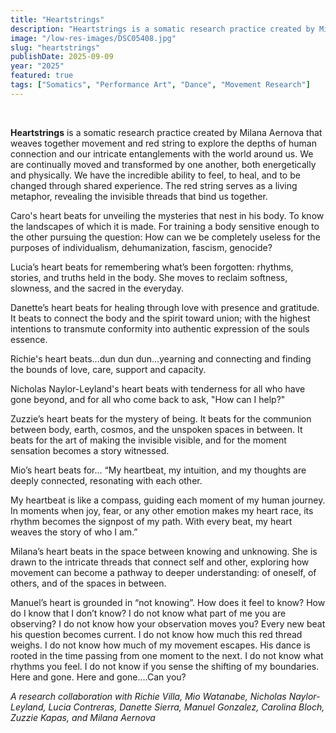 ```yaml
---
title: "Heartstrings"
description: "Heartstrings is a somatic research practice created by Milana Aernova that weaves together movement and red string to explore the depths of human connection and our intricate entanglements with the world around us."
image: "/low-res-images/DSC05408.jpg"
slug: "heartstrings"
publishDate: 2025-09-09
year: "2025"
featured: true
tags: ["Somatics", "Performance Art", "Dance", "Movement Research"]
---
```



<YouTube id="IkiMxX07P4M" />

<br />

**Heartstrings** is a somatic research practice created by Milana Aernova that weaves together movement and red string to explore the depths of human connection and our intricate entanglements with the world around us. We are continually moved and transformed by one another, both energetically and physically. We have the incredible ability to feel, to heal, and to be changed through shared experience. The red string serves as a living metaphor, revealing the invisible threads that bind us together.

Caro's heart beats for unveiling the mysteries that nest in his body. To know the landscapes of which it is made. For training a body sensitive enough to the other pursuing the question: How can we be completely useless for the purposes of individualism, dehumanization, fascism, genocide?

Lucia’s heart beats for remembering what’s been forgotten: rhythms, stories, and truths held in the body. She moves to reclaim softness, slowness, and the sacred in the everyday.

Danette’s heart beats for healing through love with presence and gratitude. It beats to connect the body and the spirit toward union; with the highest intentions to transmute conformity into authentic expression of the souls essence.

Richie's heart beats...dun dun dun...yearning and connecting and finding the bounds of love, care, support and capacity.

Nicholas Naylor-Leyland's heart beats with tenderness for all who have gone beyond, and for all who come back to ask, "How can I help?"

Zuzzie’s heart beats for the mystery of being. It beats for the communion between body, earth, cosmos, and the unspoken spaces in between. It beats for the art of making the invisible visible, and for the moment sensation becomes a story witnessed.

Mio’s heart beats for... “My heartbeat, my intuition, and my thoughts are deeply connected, resonating with each other.

My heartbeat is like a compass, guiding each moment of my human journey. In moments when joy, fear, or any other emotion makes my heart race, its rhythm becomes the signpost of my path.
With every beat, my heart weaves the story of who I am.”

Milana’s heart beats in the space between knowing and unknowing. She is drawn to the intricate threads that connect self and other, exploring how movement can become a pathway to deeper understanding: of oneself, of others, and of the spaces in between.

Manuel’s heart is grounded in “not knowing”. How does it feel to know? How do I know that I don’t know? I do not know what part of me you are observing? I do not know how your observation moves you? Every new beat his question becomes current. I do not know how much this red thread weighs. I do not know how much of my movement escapes. His dance is rooted in the time passing from one moment to the next. I do not know what rhythms you feel. I do not know if you sense the shifting of my boundaries. Here and gone. Here and gone….Can you?

*A research collaboration with Richie Villa, Mio Watanabe, Nicholas Naylor-Leyland, Lucia Contreras, Danette Sierra, Manuel Gonzalez, Carolina Bloch, Zuzzie Kapas, and Milana Aernova*